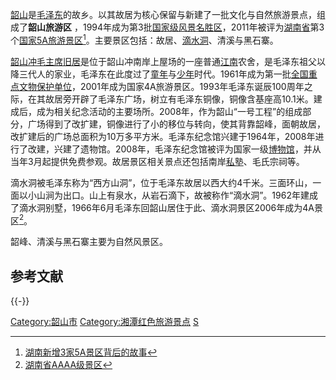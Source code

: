 [[韶山|韶山]]是[[毛泽东|毛泽东]]的故乡。以其故居为核心保留与新建了一批文化与自然旅游景点，组成了'''韶山旅游区'''
，1994年成为第3批[[国家级风景名胜区|国家级风景名胜区]]，2011年被评为[[湖南省|湖南省]]第3个[[国家5A旅游景区|国家5A旅游景区]]<ref>[http://www.voc.com.cn/Topic/article/201109/201109160902293744.html 湖南新增3家5A景区背后的故事]</ref>。主要景区包括：故居、[[滴水洞|滴水洞]]、清溪与黑石寨。

[[韶山冲毛主席旧居|韶山冲毛主席旧居]]是位于韶山冲南岸上屋场的一座普通[[江南|江南]]农舍，是毛泽东祖父以降三代人的家业，毛泽东在此度过了[[童年|童年]]与[[少年|少年]]时代。1961年成为第一批[[全国重点文物保护单位|全国重点文物保护单位]]，2001年成为国家4A旅游景区。1993年毛泽东诞辰100周年之际，在其故居旁开辟了毛泽东广场，树立有毛泽东铜像，铜像含基座高10.1米。建成后，成为相关纪念活动的主要场所。2008年，作为韶山“一号工程”的组成部分，广场得到了改扩建，铜像进行了小的移位与转向，使其背靠韶峰，面朝故居，改扩建后的广场总面积为10万多平方米。毛泽东纪念馆兴建于1964年，2008年进行了改建，兴建了遗物馆。2008年，毛泽东纪念馆被评为国家一级[[博物馆|博物馆]]，并从当年3月起提供免费参观。故居景区相关景点还包括南岸[[私塾|私塾]]、毛氏宗祠等。

滴水洞被毛泽东称为“西方山洞”，位于毛泽东故居以西大约4千米。三面环山，一面以小山涧为出口。山上有泉水，从岩石滴下，故被称作“滴水洞”。1962年建成了滴水洞别墅，1966年6月毛泽东回韶山居住于此、滴水洞景区2006年成为4A景区<ref>[http://www.hotelaah.com/hunan/4A.html 湖南省AAAA级景区]</ref>。

韶峰、清溪与黑石寨主要为自然风景区。

== 参考文献 ==
{{Reflist|30em}}

{{-}}
{{国家5A旅游景区}}
{{Hunan topics}}

[[Category:韶山市|Category:韶山市]]
[[Category:湘潭红色旅游景点|Category:湘潭红色旅游景点]]
[[Category:中国国家重点风景名胜区|S]]